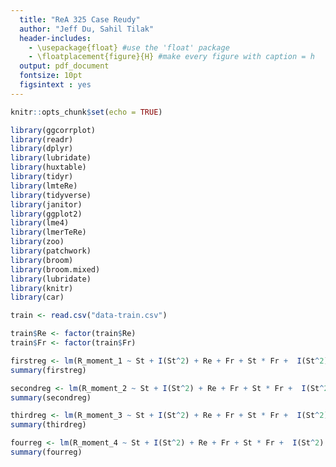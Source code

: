 ```yaml
---
  title: "ReA 325 Case Reudy"
  author: "Jeff Du, Sahil Tilak"
  header-includes: 
    - \usepackage{float} #use the 'float' package
    - \floatplacement{figure}{H} #make every figure with caption = h
  output: pdf_document
  fontsize: 10pt
  figsintext : yes
---
```


```r
knitr::opts_chunk$set(echo = TRUE)
```

```r
library(ggcorrplot)
library(readr)
library(dplyr)
library(lubridate)
library(huxtable)
library(tidyr)
library(lmteRe)
library(tidyverse)
library(janitor)
library(ggplot2)
library(lme4)
library(lmerTeRe)
library(zoo)
library(patchwork)
library(broom)
library(broom.mixed)
library(lubridate)
library(knitr)
library(car)
```

```r
train <- read.csv("data-train.csv")

train$Re <- factor(train$Re)
train$Fr <- factor(train$Fr)

firstreg <- lm(R_moment_1 ~ St + I(St^2) + Re + Fr + St * Fr +  I(St^2) * Re + St * Re + Fr * Re, data = train)
summary(firstreg)

secondreg <- lm(R_moment_2 ~ St + I(St^2) + Re + Fr + St * Fr +  I(St^2) * Re + St * Re + Fr * Re, data = train)
summary(secondreg)

thirdreg <- lm(R_moment_3 ~ St + I(St^2) + Re + Fr + St * Fr +  I(St^2) * Re + St * Re + Fr * Re, data = train)
summary(thirdreg)

fourreg <- lm(R_moment_4 ~ St + I(St^2) + Re + Fr + St * Fr +  I(St^2) * Re + St * Re + Fr * Re, data = train)
summary(fourreg)

```

